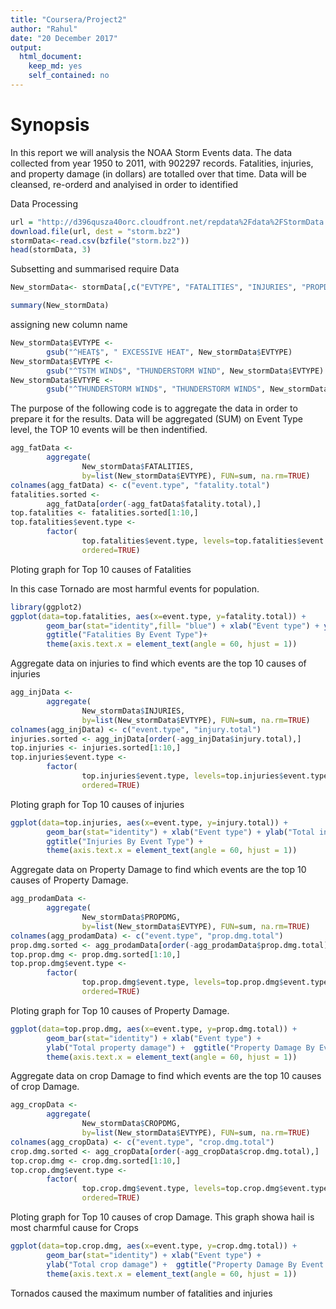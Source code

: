 ```yaml
---
title: "Coursera/Project2"
author: "Rahul"
date: "20 December 2017"
output: 
  html_document: 
    keep_md: yes
    self_contained: no
---
```

Synopsis
==========

In this report we will analysis the NOAA Storm Events data. The data collected from year 1950 to 2011, 
with 902297 records. Fatalities, injuries, and property damage (in dollars) are totalled over that time.
Data will be cleansed, re-orderd and analyised in order to identified

Data Processing

```r
url = "http://d396qusza40orc.cloudfront.net/repdata%2Fdata%2FStormData.csv.bz2"
download.file(url, dest = "storm.bz2")
stormData<-read.csv(bzfile("storm.bz2"))
head(stormData, 3)
```

Subsetting and summarised require Data 

```r
New_stormData<- stormData[,c("EVTYPE", "FATALITIES", "INJURIES", "PROPDMG","PROPDMGEXP","CROPDMG","CROPDMGEXP")]

summary(New_stormData)
```

assigning new column name

```r
New_stormData$EVTYPE <- 
        gsub("^HEAT$", " EXCESSIVE HEAT", New_stormData$EVTYPE)
New_stormData$EVTYPE <- 
        gsub("^TSTM WIND$", "THUNDERSTORM WIND", New_stormData$EVTYPE)
New_stormData$EVTYPE <- 
        gsub("^THUNDERSTORM WIND$", "THUNDERSTORM WINDS", New_stormData$EVTYPE)
```

The purpose of the following code is to aggregate the data in order to prepare it for the results. Data will be aggregated (SUM) on Event Type level, the TOP 10 events will be then indentified.

```r
agg_fatData <-
        aggregate(
                New_stormData$FATALITIES, 
                by=list(New_stormData$EVTYPE), FUN=sum, na.rm=TRUE)
colnames(agg_fatData) <- c("event.type", "fatality.total")
fatalities.sorted <- 
        agg_fatData[order(-agg_fatData$fatality.total),] 
top.fatalities <- fatalities.sorted[1:10,]
top.fatalities$event.type <- 
        factor(
                top.fatalities$event.type, levels=top.fatalities$event.type, 
                ordered=TRUE)
```

Ploting graph for Top 10  causes of Fatalities

In this case Tornado are most harmful events for population.

```r
library(ggplot2)
ggplot(data=top.fatalities, aes(x=event.type, y=fatality.total)) + 
        geom_bar(stat="identity",fill= "blue") + xlab("Event type") + ylab("Total fatalities") + 
        ggtitle("Fatalities By Event Type")+
        theme(axis.text.x = element_text(angle = 60, hjust = 1))
```


Aggregate data on injuries to find which events are the top 10 causes of injuries

```r
agg_injData <-
        aggregate(
                New_stormData$INJURIES, 
                by=list(New_stormData$EVTYPE), FUN=sum, na.rm=TRUE)
colnames(agg_injData) <- c("event.type", "injury.total")
injuries.sorted <- agg_injData[order(-agg_injData$injury.total),] 
top.injuries <- injuries.sorted[1:10,]
top.injuries$event.type <- 
        factor(
                top.injuries$event.type, levels=top.injuries$event.type, 
                ordered=TRUE)
```                

Ploting graph for Top 10  causes of injuries

```r
ggplot(data=top.injuries, aes(x=event.type, y=injury.total)) + 
        geom_bar(stat="identity") + xlab("Event type") + ylab("Total injuries") + 
        ggtitle("Injuries By Event Type") +
        theme(axis.text.x = element_text(angle = 60, hjust = 1))
```

Aggregate data on Property Damage to find which events are the top 10 causes of Property Damage.

```r
agg_prodamData <-
        aggregate(
                New_stormData$PROPDMG, 
                by=list(New_stormData$EVTYPE), FUN=sum, na.rm=TRUE)
colnames(agg_prodamData) <- c("event.type", "prop.dmg.total")
prop.dmg.sorted <- agg_prodamData[order(-agg_prodamData$prop.dmg.total),] 
top.prop.dmg <- prop.dmg.sorted[1:10,]
top.prop.dmg$event.type <- 
        factor(
                top.prop.dmg$event.type, levels=top.prop.dmg$event.type, 
                ordered=TRUE)
```                


Ploting graph for Top 10  causes of Property Damage.
```r
ggplot(data=top.prop.dmg, aes(x=event.type, y=prop.dmg.total)) + 
        geom_bar(stat="identity") + xlab("Event type") + 
        ylab("Total property damage") +  ggtitle("Property Damage By Event Type") + 
        theme(axis.text.x = element_text(angle = 60, hjust = 1))
```

Aggregate data on crop Damage to find which events are the top 10 causes of crop Damage.

```r
agg_cropData <-
        aggregate(
                New_stormData$CROPDMG, 
                by=list(New_stormData$EVTYPE), FUN=sum, na.rm=TRUE)
colnames(agg_cropData) <- c("event.type", "crop.dmg.total")
crop.dmg.sorted <- agg_cropData[order(-agg_cropData$crop.dmg.total),] 
top.crop.dmg <- crop.dmg.sorted[1:10,]
top.crop.dmg$event.type <- 
        factor(
                top.crop.dmg$event.type, levels=top.crop.dmg$event.type, 
                ordered=TRUE)
```                

Ploting graph for Top 10  causes of crop Damage.
This graph showa hail is most charmful cause for Crops

```r
ggplot(data=top.crop.dmg, aes(x=event.type, y=crop.dmg.total)) + 
        geom_bar(stat="identity") + xlab("Event type") + 
        ylab("Total crop damage") +  ggtitle("Property Damage By Event Type") + 
        theme(axis.text.x = element_text(angle = 60, hjust = 1))
```


Tornados caused the maximum number of fatalities and injuries